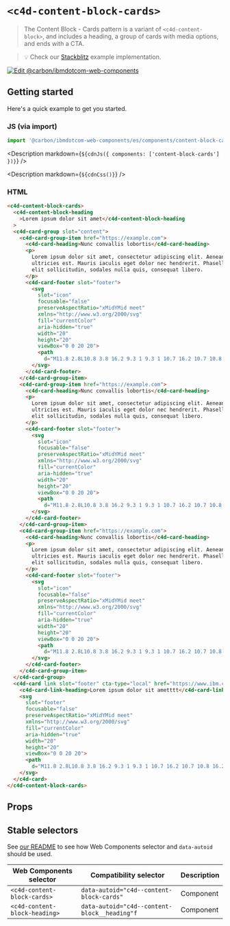 
# `<c4d-content-block-cards>`

> The Content Block - Cards pattern is a variant of `<c4d-content-block>`, and
> includes a heading, a group of cards with media options, and ends with a CTA.

> 💡 Check our
> [Stackblitz](https://stackblitz.com/github/carbon-design-system/carbon-for-ibm-dotcom/tree/main/packages/web-components/examples/stackblitz/components/content-block-cards)
> example implementation.

[![Edit @carbon/ibmdotcom-web-components](https://developer.stackblitz.com/img/open_in_stackblitz.svg)](https://stackblitz.com/github/carbon-design-system/carbon-for-ibm-dotcom/tree/main/packages/web-components/examples/codesandbox/components/content-block-cards)

## Getting started

Here's a quick example to get you started.

### JS (via import)

```javascript
import '@carbon/ibmdotcom-web-components/es/components/content-block-cards/index.js';
```

<Description markdown={`${cdnJs({ components: ['content-block-cards'] })}`} />

<Description markdown={`${cdnCss()}`} />

### HTML

```html
<c4d-content-block-cards>
  <c4d-content-block-heading
    >Lorem ipsum dolor sit amet</c4d-content-block-heading
  >
  <c4d-card-group slot="content">
    <c4d-card-group-item href="https://example.com">
      <c4d-card-heading>Nunc convallis lobortis</c4d-card-heading>
      <p>
        Lorem ipsum dolor sit amet, consectetur adipiscing elit. Aenean et
        ultricies est. Mauris iaculis eget dolor nec hendrerit. Phasellus at
        elit sollicitudin, sodales nulla quis, consequat libero.
      </p>
      <c4d-card-footer slot="footer">
        <svg
          slot="icon"
          focusable="false"
          preserveAspectRatio="xMidYMid meet"
          xmlns="http://www.w3.org/2000/svg"
          fill="currentColor"
          aria-hidden="true"
          width="20"
          height="20"
          viewBox="0 0 20 20">
          <path
            d="M11.8 2.8L10.8 3.8 16.2 9.3 1 9.3 1 10.7 16.2 10.7 10.8 16.2 11.8 17.2 19 10z"></path>
        </svg>
      </c4d-card-footer>
    </c4d-card-group-item>
    <c4d-card-group-item href="https://example.com">
      <c4d-card-heading>Nunc convallis lobortis</c4d-card-heading>
      <p>
        Lorem ipsum dolor sit amet, consectetur adipiscing elit. Aenean et
        ultricies est. Mauris iaculis eget dolor nec hendrerit. Phasellus at
        elit sollicitudin, sodales nulla quis, consequat libero.
      </p>
      <c4d-card-footer slot="footer">
        <svg
          slot="icon"
          focusable="false"
          preserveAspectRatio="xMidYMid meet"
          xmlns="http://www.w3.org/2000/svg"
          fill="currentColor"
          aria-hidden="true"
          width="20"
          height="20"
          viewBox="0 0 20 20">
          <path
            d="M11.8 2.8L10.8 3.8 16.2 9.3 1 9.3 1 10.7 16.2 10.7 10.8 16.2 11.8 17.2 19 10z"></path>
        </svg>
      </c4d-card-footer>
    </c4d-card-group-item>
    <c4d-card-group-item href="https://example.com">
      <c4d-card-heading>Nunc convallis lobortis</c4d-card-heading>
      <p>
        Lorem ipsum dolor sit amet, consectetur adipiscing elit. Aenean et
        ultricies est. Mauris iaculis eget dolor nec hendrerit. Phasellus at
        elit sollicitudin, sodales nulla quis, consequat libero.
      </p>
      <c4d-card-footer slot="footer">
        <svg
          slot="icon"
          focusable="false"
          preserveAspectRatio="xMidYMid meet"
          xmlns="http://www.w3.org/2000/svg"
          fill="currentColor"
          aria-hidden="true"
          width="20"
          height="20"
          viewBox="0 0 20 20">
          <path
            d="M11.8 2.8L10.8 3.8 16.2 9.3 1 9.3 1 10.7 16.2 10.7 10.8 16.2 11.8 17.2 19 10z"></path>
        </svg>
      </c4d-card-footer>
    </c4d-card-group-item>
  </c4d-card-group>
  <c4d-card link slot="footer" cta-type="local" href="https://www.ibm.com">
    <c4d-card-link-heading>Lorem ipsum dolor sit ametttt</c4d-card-link-heading>
    <svg
      slot="footer"
      focusable="false"
      preserveAspectRatio="xMidYMid meet"
      xmlns="http://www.w3.org/2000/svg"
      fill="currentColor"
      aria-hidden="true"
      width="20"
      height="20"
      viewBox="0 0 20 20">
      <path
        d="M11.8 2.8L10.8 3.8 16.2 9.3 1 9.3 1 10.7 16.2 10.7 10.8 16.2 11.8 17.2 19 10z"></path>
    </svg>
  </c4d-card>
</c4d-content-block-cards>
```

## Props

<Props of="c4d-content-block-cards" />

## Stable selectors

See
[our README](https://github.com/carbon-design-system/carbon-for-ibm-dotcom/tree/main/packages/web-components#stable-selectors-for-analytics-and-integratione2e-testing-in-web-components)
to see how Web Components selector and `data-autoid` should be used.

| Web Components selector       | Compatibility selector                       | Description |
| ----------------------------- | -------------------------------------------- | ----------- |
| `<c4d-content-block-cards>`   | `data-autoid="c4d--content-block-cards"`     | Component   |
| `<c4d-content-block-heading>` | `data-autoid="c4d--content-block__heading"f` | Component   |

<Description markdown={contributing} />
